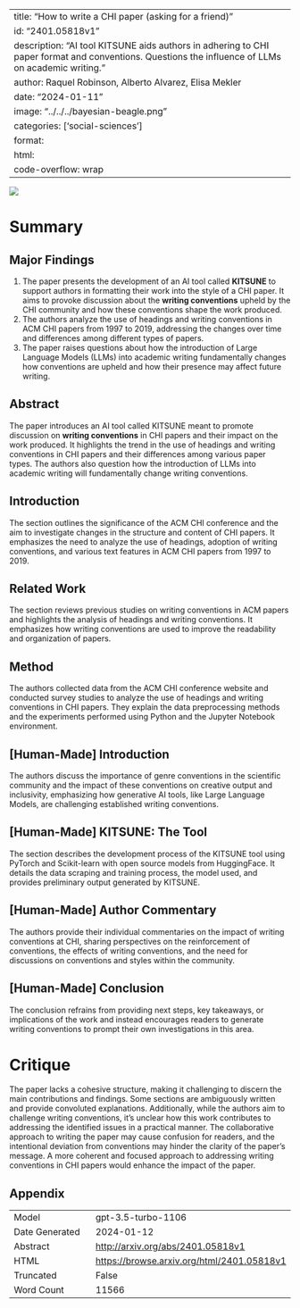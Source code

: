 
---
title: "How to write a CHI paper (asking for a friend)"
id: "2401.05818v1"
description: "AI tool KITSUNE aids authors in adhering to CHI paper format and conventions. Questions the influence of LLMs on academic writing."
author: Raquel Robinson, Alberto Alvarez, Elisa Mekler
date: "2024-01-11"
image: "../../../bayesian-beagle.png"
categories: ['social-sciences']
format:
  html:
    code-overflow: wrap
---

![](None)

# Summary

## Major Findings
1. The paper presents the development of an AI tool called **KITSUNE** to support authors in formatting their work into the style of a CHI paper. It aims to provoke discussion about the **writing conventions** upheld by the CHI community and how these conventions shape the work produced.
2. The authors analyze the use of headings and writing conventions in ACM CHI papers from 1997 to 2019, addressing the changes over time and differences among different types of papers.
3. The paper raises questions about how the introduction of Large Language Models (LLMs) into academic writing fundamentally changes how conventions are upheld and how their presence may affect future writing.

## Abstract
The paper introduces an AI tool called KITSUNE meant to promote discussion on **writing conventions** in CHI papers and their impact on the work produced. It highlights the trend in the use of headings and writing conventions in CHI papers and their differences among various paper types. The authors also question how the introduction of LLMs into academic writing will fundamentally change writing conventions.

## Introduction
The section outlines the significance of the ACM CHI conference and the aim to investigate changes in the structure and content of CHI papers. It emphasizes the need to analyze the use of headings, adoption of writing conventions, and various text features in ACM CHI papers from 1997 to 2019.

## Related Work
The section reviews previous studies on writing conventions in ACM papers and highlights the analysis of headings and writing conventions. It emphasizes how writing conventions are used to improve the readability and organization of papers.

## Method
The authors collected data from the ACM CHI conference website and conducted survey studies to analyze the use of headings and writing conventions in CHI papers. They explain the data preprocessing methods and the experiments performed using Python and the Jupyter Notebook environment.

## [Human-Made] Introduction
The authors discuss the importance of genre conventions in the scientific community and the impact of these conventions on creative output and inclusivity, emphasizing how generative AI tools, like Large Language Models, are challenging established writing conventions.

## [Human-Made] KITSUNE: The Tool
The section describes the development process of the KITSUNE tool using PyTorch and Scikit-learn with open source models from HuggingFace. It details the data scraping and training process, the model used, and provides preliminary output generated by KITSUNE.

## [Human-Made] Author Commentary
The authors provide their individual commentaries on the impact of writing conventions at CHI, sharing perspectives on the reinforcement of conventions, the effects of writing conventions, and the need for discussions on conventions and styles within the community.

## [Human-Made] Conclusion
The conclusion refrains from providing next steps, key takeaways, or implications of the work and instead encourages readers to generate writing conventions to prompt their own investigations in this area.

# Critique
The paper lacks a cohesive structure, making it challenging to discern the main contributions and findings. Some sections are ambiguously written and provide convoluted explanations. Additionally, while the authors aim to challenge writing conventions, it's unclear how this work contributes to addressing the identified issues in a practical manner. The collaborative approach to writing the paper may cause confusion for readers, and the intentional deviation from conventions may hinder the clarity of the paper's message. A more coherent and focused approach to addressing writing conventions in CHI papers would enhance the impact of the paper.

## Appendix

|          |          |
|----------|----------|
| Model     | gpt-3.5-turbo-1106       |
| Date Generated     | 2024-01-12       |
| Abstract | [http://arxiv.org/abs/2401.05818v1](http://arxiv.org/abs/2401.05818v1)        |
| HTML     | [https://browse.arxiv.org/html/2401.05818v1](https://browse.arxiv.org/html/2401.05818v1)       |
| Truncated       | False       |
| Word Count       | 11566       |